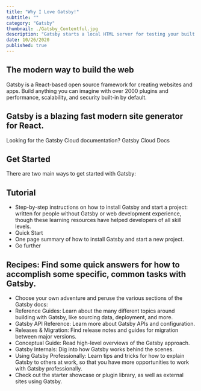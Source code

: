 ```yaml
---
title: "Why I Love Gatsby!"
subtitle: ""
category: "Gatsby"
thumbnail: ./Gatsby_Contentful.jpg
description: "Gatsby starts a local HTML server for testing your built site. Remember to build your site using gatsby build before using this command."
date: 10/26/2020
published: true
---
```


## The modern way to build the web

Gatsby is a React-based open source framework for creating websites and apps. Build anything you can imagine with over 2000 plugins and performance, scalability, and security built-in by default.

## Gatsby is a blazing fast modern site generator for React.

Looking for the Gatsby Cloud documentation? Gatsby Cloud Docs

## Get Started

There are two main ways to get started with Gatsby:

## Tutorial

- Step-by-step instructions on how to install Gatsby and start a project: written for people without Gatsby or web development experience, though these learning resources have helped developers of all skill levels.
- Quick Start
- One page summary of how to install Gatsby and start a new project.
- Go further

## Recipes: Find some quick answers for how to accomplish some specific, common tasks with Gatsby.

- Choose your own adventure and peruse the various sections of the Gatsby docs:
- Reference Guides: Learn about the many different topics around building with Gatsby, like sourcing data, deployment, and more.
- Gatsby API Reference: Learn more about Gatsby APIs and configuration.
- Releases & Migration: Find release notes and guides for migration between major versions.
- Conceptual Guide: Read high-level overviews of the Gatsby approach.
- Gatsby Internals: Dig into how Gatsby works behind the scenes.
- Using Gatsby Professionally: Learn tips and tricks for how to explain Gatsby to others at work, so that you have more opportunities to work with Gatsby professionally.
- Check out the starter showcase or plugin library, as well as external sites using Gatsby.
